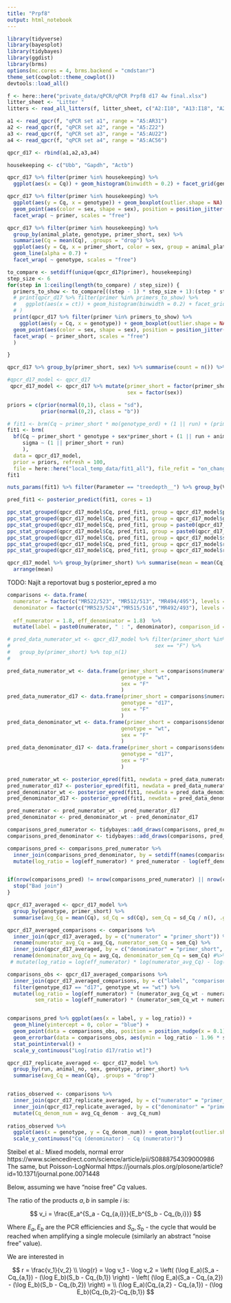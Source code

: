 ```yaml
---
title: "Prpf8"
output: html_notebook
---
```


```r
library(tidyverse)
library(bayesplot)
library(tidybayes)
library(ggdist)
library(brms)
options(mc.cores = 4, brms.backend = "cmdstanr")
theme_set(cowplot::theme_cowplot())
devtools::load_all()
```

```r
f <- here::here("private_data/qPCR/qPCR Prpf8 d17 4w final.xlsx")
litter_sheet <- "Litter "
litters <- read_all_litters(f, litter_sheet, c("A2:I10", "A13:I18", "A21:I28", "K2:S8","K11:S21","K24:S34"))
```

```r
a1 <- read_qpcr(f, "qPCR set a1", range = "A5:AR31")
a2 <- read_qpcr(f, "qPCR set a2", range = "A5:Z22")
a3 <- read_qpcr(f, "qPCR set a3", range = "A5:AU22")
a4 <- read_qpcr(f, "qPCR set a4", range = "A5:AC56")

qpcr_d17 <- rbind(a1,a2,a3,a4)

```

```r
housekeeping <- c("Ubb", "Gapdh", "Actb") 

qpcr_d17 %>% filter(primer %in% housekeeping) %>%
  ggplot(aes(x = Cq)) + geom_histogram(binwidth = 0.2) + facet_grid(genotype ~ primer, scales = "free")
```
```r
qpcr_d17 %>% filter(primer %in% housekeeping) %>%
  ggplot(aes(y = Cq, x = genotype)) + geom_boxplot(outlier.shape = NA) + 
  geom_point(aes(color = sex, shape = sex), position = position_jitter(width = 0.25), alpha = 0.7) + 
  facet_wrap( ~ primer, scales = "free")

```

```r
qpcr_d17 %>% filter(primer %in% housekeeping) %>%
  group_by(animal_plate, genotype, primer_short, sex) %>%
  summarise(Cq = mean(Cq), .groups = "drop") %>%
  ggplot(aes(y = Cq, x = primer_short, color = sex, group = animal_plate)) + 
  geom_line(alpha = 0.7) + 
  facet_wrap( ~ genotype, scales = "free")

```



```r
to_compare <- setdiff(unique(qpcr_d17$primer), housekeeping)
step_size <- 6
for(step in 1:ceiling(length(to_compare) / step_size)) {
  primers_to_show <- to_compare[((step - 1) * step_size + 1):(step * step_size)]
  # print(qpcr_d17 %>% filter(primer %in% primers_to_show) %>%
  #   ggplot(aes(x = ct)) + geom_histogram(binwidth = 0.2) + facet_grid(genotype ~ primer, scales = "free_y")
  # )
  print(qpcr_d17 %>% filter(primer %in% primers_to_show) %>%
    ggplot(aes(y = Cq, x = genotype)) + geom_boxplot(outlier.shape = NA) + 
  geom_point(aes(color = sex, shape = sex), position = position_jitter(width = 0.25), alpha = 0.7) + 
  facet_wrap( ~ primer_short, scales = "free")
  )

}

```
```r
qpcr_d17 %>% group_by(primer_short, sex) %>% summarise(count = n()) %>% arrange(count)
```


```r
#qpcr_d17_model <- qpcr_d17 
 qpcr_d17_model <- qpcr_d17 %>% mutate(primer_short = factor(primer_short),
                                       sex = factor(sex))

priors = c(prior(normal(0,1), class = "sd"),
           prior(normal(0,2), class = "b"))

# fit1 <- brm(Cq ~ primer_short * mo(genotype_ord) + (1 || run) + (primer_short || sex + animal_no + litter + animal_plate + animal_replicate), data = qpcr_d17, prior = priors)
fit1 <- brm(
  bf(Cq ~ primer_short * genotype + sex*primer_short + (1 || run + animal_no + animal_no:primer_short + litter:primer_short),
     sigma ~ (1 || primer_short + run)
     ), 
  data = qpcr_d17_model, 
  prior = priors, refresh = 100,
  file = here::here("local_temp_data/fit1_all"), file_refit = "on_change")
fit1
```
```r

nuts_params(fit1) %>% filter(Parameter == "treedepth__") %>% group_by(Value) %>% summarise(n())

```


```r
pred_fit1 <- posterior_predict(fit1, cores = 1)
```

```r
ppc_stat_grouped(qpcr_d17_model$Cq, pred_fit1, group = qpcr_d17_model$primer_short, stat = "sd")
ppc_stat_grouped(qpcr_d17_model$Cq, pred_fit1, group = qpcr_d17_model$genotype_ord, stat = "sd")
ppc_stat_grouped(qpcr_d17_model$Cq, pred_fit1, group = paste0(qpcr_d17_model$primer_short, qpcr_d17_model$genotype_ord), stat = "sd")
ppc_stat_grouped(qpcr_d17_model$Cq, pred_fit1, group = paste0(qpcr_d17_model$primer_short, qpcr_d17_model$genotype_ord), stat = "mean")
ppc_stat_grouped(qpcr_d17_model$Cq, pred_fit1, group = qpcr_d17_model$sex, stat = "sd")
ppc_stat_grouped(qpcr_d17_model$Cq, pred_fit1, group = qpcr_d17_model$run, stat = "sd")
ppc_stat_grouped(qpcr_d17_model$Cq, pred_fit1, group = qpcr_d17_model$run, stat = "mean")

```

```r
qpcr_d17_model %>% group_by(primer_short) %>% summarise(mean = mean(Cq), sd  = sd(Cq)) %>%
  arrange(mean)
```
TODO: Najít a reportovat bug s posterior_epred a mo

```r
comparisons <- data.frame(
  numerator = factor(c("MR522/523", "MR512/513", "MR494/495"), levels = levels(qpcr_d17_model$primer_short)),
  denominator = factor(c("MR523/524","MR515/516","MR492/493"), levels = levels(qpcr_d17_model$primer_short)),   
  
  eff_numerator = 1.8, eff_denominator = 1.8)  %>%
  mutate(label = paste0(numerator, " : ", denominator), comparison_id = 1:n())

# pred_data_numerator_wt <- qpcr_d17_model %>% filter(primer_short %in% comparisons$numerator, genotype_ord == "wt",
#                                               sex == "F") %>% 
#   group_by(primer_short) %>% top_n(1)  
# 

pred_data_numerator_wt <- data.frame(primer_short = comparisons$numerator,
                                     genotype = "wt",
                                     sex = "F"
                                     )
pred_data_numerator_d17 <- data.frame(primer_short = comparisons$numerator,
                                     genotype = "d17",
                                     sex = "F"
                                     )
pred_data_denominator_wt <- data.frame(primer_short = comparisons$denominator,
                                     genotype = "wt",
                                     sex = "F"
                                     )
pred_data_denominator_d17 <- data.frame(primer_short = comparisons$denominator,
                                     genotype = "d17",
                                     sex = "F"
                                     )

pred_numerator_wt <- posterior_epred(fit1, newdata = pred_data_numerator_wt, re_formula = NA, cores = 1)
pred_numerator_d17 <- posterior_epred(fit1, newdata = pred_data_numerator_d17, re_formula = NA, cores = 1)
pred_denominator_wt <- posterior_epred(fit1, newdata = pred_data_denominator_wt, re_formula = NA, cores = 1)
pred_denominator_d17 <- posterior_epred(fit1, newdata = pred_data_denominator_d17, re_formula = NA, cores = 1)

pred_numerator <- pred_numerator_wt - pred_numerator_d17 
pred_denominator <- pred_denominator_wt - pred_denominator_d17 

comparisons_pred_numerator <- tidybayes::add_draws(comparisons, pred_numerator, value = "pred_numerator")
comparisons_pred_denominator <- tidybayes::add_draws(comparisons, pred_denominator, value = "pred_denominator")

comparisons_pred <- comparisons_pred_numerator %>% 
  inner_join(comparisons_pred_denominator, by = setdiff(names(comparisons_pred_numerator), "pred_numerator")) %>%
  mutate(log_ratio = log(eff_numerator) * pred_numerator - log(eff_denominator) * pred_denominator)


if(nrow(comparisons_pred) != nrow(comparisons_pred_numerator) || nrow(comparisons_pred) != nrow(comparisons_pred_denominator)) {
  stop("Bad join")
}

```

```r

qpcr_d17_averaged <- qpcr_d17_model %>% 
  group_by(genotype, primer_short) %>%
  summarise(avg_Cq = mean(Cq), sd_Cq = sd(Cq), sem_Cq = sd_Cq / n(), .groups = "drop")

qpcr_d17_averaged_comparisons <- comparisons %>%
  inner_join(qpcr_d17_averaged, by = c("numerator" = "primer_short")) %>%
  rename(numerator_avg_Cq = avg_Cq, numerator_sem_Cq = sem_Cq) %>%
  inner_join(qpcr_d17_averaged, by = c("denominator" = "primer_short", "genotype")) %>%
  rename(denominator_avg_Cq = avg_Cq, denominator_sem_Cq = sem_Cq) #%>%
 # mutate(log_ratio = log(eff_numerator) * log(numerator_avg_Cq) - log(eff_denominator) * log(denominator_avg_Cq))

comparisons_obs <- qpcr_d17_averaged_comparisons %>%
  inner_join(qpcr_d17_averaged_comparisons, by = c("label", "comparison_id", "eff_numerator", "eff_denominator"), suffix = c("_d17","_wt")) %>%
  filter(genotype_d17 == "d17", genotype_wt == "wt") %>%
  mutate(log_ratio = log(eff_numerator) * (numerator_avg_Cq_wt - numerator_avg_Cq_d17) -  log(eff_denominator) * (denominator_avg_Cq_wt - denominator_avg_Cq_d17),
         sem_ratio = log(eff_numerator) * (numerator_sem_Cq_wt + numerator_sem_Cq_d17) -  log(eff_denominator) * (denominator_sem_Cq_wt + denominator_sem_Cq_d17))


comparisons_pred %>% ggplot(aes(x = label, y = log_ratio)) + 
  geom_hline(yintercept = 0, color = "blue") + 
  geom_point(data = comparisons_obs, position = position_nudge(x = 0.1), alpha = 0.8) +
  geom_errorbar(data = comparisons_obs, aes(ymin = log_ratio - 1.96 * sem_ratio, ymax = log_ratio + 1.96 * sem_ratio), position = position_nudge(x = 0.1), alpha = 0.8, width = 0.05) +
  stat_pointinterval() + 
  scale_y_continuous("Log[ratio d17/ratio wt]")
```
```r
qpcr_d17_replicate_averaged <- qpcr_d17_model %>%
  group_by(run, animal_no, sex, genotype, primer_short) %>%
  summarise(avg_Cq = mean(Cq), .groups = "drop")


ratios_observed <- comparisons %>%
  inner_join(qpcr_d17_replicate_averaged, by = c("numerator" = "primer_short")) %>%
  inner_join(qpcr_d17_replicate_averaged, by = c("denominator" = "primer_short", "run", "animal_no", "sex", "genotype"), suffix = c("_num", "_denom")) %>%
  mutate(Cq_denom_num = avg_Cq_denom - avg_Cq_num)
 
ratios_observed %>%
  ggplot(aes(x = genotype, y = Cq_denom_num)) + geom_boxplot(outlier.shape = NA) + geom_point(aes(color = sex, shape = sex), position = position_jitter(width = 0.3)) + facet_wrap(~label, scales = "free_y") + 
  scale_y_continuous("Cq (denominator) - Cq (numerator)")
```



Steibel et al.: Mixed models, normal error https://www.sciencedirect.com/science/article/pii/S0888754309000986
The same, but Poisson-LogNormal https://journals.plos.org/plosone/article?id=10.1371/journal.pone.0071448



Below, assuming we have "noise free" $Cq$ values.

The ratio of the products $a,b$ in sample $i$ is:

$$
v_i = \frac{E_a^{S_a - Cq_{a,i}}}{E_b^{S_b - Cq_{b,i}}}
$$

Where $E_a, E_b$ are the PCR efficiencies and $S_a, S_b$ - the cycle that would be reached when amplifying a single molecule (similarly an abstract "noise free" value).

We are interested in 

$$
r = \frac{v_1}{v_2} \\
\log{r} = \log v_1 - \log v_2 = \left(  (\log E_a)(S_a - Cq_{a,1}) - (\log E_b)(S_b - Cq_{b,1}) \right) - 
\left(  (\log E_a)(S_a - Cq_{a,2}) - (\log E_b)(S_b - Cq_{b,2}) \right) = \\
(\log E_a)(Cq_{a,2} - Cq_{a,1}) - (\log E_b)(Cq_{b,2}-Cq_{b,1})
$$
